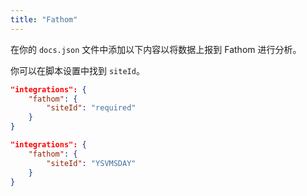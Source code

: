 ```yaml
---
title: "Fathom"
---
```


在你的 `docs.json` 文件中添加以下内容以将数据上报到 Fathom 进行分析。

你可以在脚本设置中找到 `siteId`。

<CodeGroup>

```json Analytics options in docs.json
"integrations": {
    "fathom": {
        "siteId": "required"
    }
}
```

```json Example
"integrations": {
    "fathom": {
        "siteId": "YSVMSDAY"
    }
}
```

</CodeGroup>